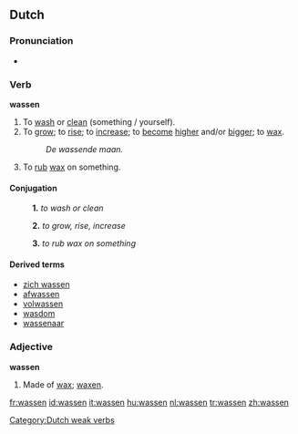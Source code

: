 ==Dutch==

===Pronunciation===
*{{audio|Nl-wassen.ogg|audio}}

===Verb===
'''wassen'''
# To [[wash]] or [[clean]] (something / yourself).
# To [[grow]]; to [[rise]]; to [[increase]]; to [[become]] [[high]]er and/or [[big]]ger; to [[wax]].
#:''De wassende maan.''
# To [[rub]] [[wax]] on something.

====Conjugation====
:'''1.''' ''to wash or clean''
{{nl-verb|was|wast|waste|wasten|hebben|gewassen}}

:'''2.''' ''to grow, rise, increase''
{{nl-verb|was|wast|wies|wiesen|hebben|gewassen}}

:'''3.''' ''to rub wax on something''
{{nl-verb|was|wast|waste|wasten|hebben|gewast}}


====Derived terms====
* [[zich wassen]]
* [[afwassen]]
* [[volwassen]]
* [[wasdom]]
* [[wassenaar]]

===Adjective===
'''wassen'''
# Made of [[wax]]; [[waxen]].

[[Category:Dutch weak verbs]]

[[fr:wassen]]
[[id:wassen]]
[[it:wassen]]
[[hu:wassen]]
[[nl:wassen]]
[[tr:wassen]]
[[zh:wassen]]